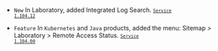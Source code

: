 - <code class="New">New</code> In <span class="uitext">Laboratory</span>, added <span class="uitext">Integrated Log Search</span>. <code class='changelog-service'><a href="../release-notes/service/service-1_104_x"><code class='changelog-service'>Service 1.104.12</code></a></code>

- <code class="Feature">Feature</code> In <code>Kubernetes</code> and <code>Java</code> products, added the menu: <span class="uitext">Sitemap</span>  &gt; <span class="uitext">Laboratory</span> &gt; <span class="uitext">Remote Access Status</span>. <code class='changelog-service'><a href="../release-notes/service/service-1_104_x"><code class='changelog-service'>Service 1.104.00</code></a></code>
